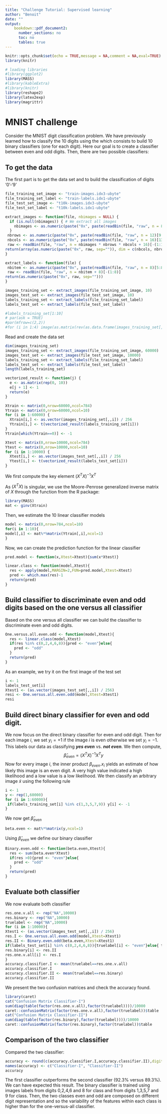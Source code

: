 ```yaml
---
title: "Challenge Tutorial: Supervised learning"
author: "Benoit"
date: ""
output:
    bookdown::pdf_document2:
      number_sections: no
      toc: no
      tables: true
---
```



```r
knitr::opts_chunk$set(echo = TRUE,message = NA,comment = NA,eval=TRUE)
library(knitr)
```
 

```r
# loading libraries
#library(ggplot2)
library(MASS)
#library(kableExtra)
#library(knitr)
library(reshape2)
library(latex2exp)
library(magrittr)
```

# MNIST challenge

Consider the MNIST digit classification problem. We have previously learned how to classify the 10 digits using the \textit{one versus all strategy} which consists to build 10 binary classifiers (one for each digit). Here our goal is to create a classifier between even and odd digits. Then, there are two possible classifiers: 
\begin{itemize}
\item (I) use the classification of digits ' 0 '-' 9 ' (the one we have done) and then decide if even or odd. 
\item (II) train on binary classification between evens and odds digits.
\end{itemize}


\begin{enumerate}
\item Build in R or Python these two classifiers and train it on the training set ($60,000$ images).
\item Evaluate the performance of the two classifier on the test set ($10,000$ images)  by providing the accuracy. You should provide the confusion matrix.
\item Which is better? Discuss and comment on the results?
\end{enumerate}


## To get the data 

The first part is to get the data set and to build the classification of digits '0'-'9' 

```r
file_training_set_image <- "train-images.idx3-ubyte"
file_training_set_label <- "train-labels.idx1-ubyte"
file_test_set_image <- "t10k-images.idx3-ubyte"
file_test_set_label <- "t10k-labels.idx1-ubyte"

extract_images <- function(file, nbimages = NULL) {
  if (is.null(nbimages)) { # We extract all images
    nbimages <- as.numeric(paste("0x", paste(readBin(file, "raw", n = 8)[5:8], collapse = ""), sep = ""))
  }
 nbrows <- as.numeric(paste("0x", paste(readBin(file, "raw", n = 12)[9:12], collapse = ""), sep = ""))
 nbcols <- as.numeric(paste("0x", paste(readBin(file, "raw", n = 16)[13:16], collapse = ""), sep = ""))
 raw <- readBin(file, "raw", n = nbimages * nbrows * nbcols + 16)[-(1:16)]
return(array(as.numeric(paste("0x", raw, sep="")), dim = c(nbcols, nbrows, nbimages)))
}

extract_labels <- function(file) {
 nbitem <- as.numeric(paste("0x", paste(readBin(file, "raw", n = 8)[5:8], collapse = ""), sep = ""))
 raw <- readBin(file, "raw", n = nbitem + 8)[-(1:8)]
return(as.numeric(paste("0x", raw, sep="")))
}

images_training_set <- extract_images(file_training_set_image, 10)
images_test_set <- extract_images(file_test_set_image, 10)
labels_training_set <- extract_labels(file_training_set_label)
labels_test_set <- extract_labels(file_test_set_label)

#labels_training_set[1:10]
# par(ask = TRUE)
#par(mfrow=c(2,2))
#for (i in 1:4) image(as.matrix(rev(as.data.frame(images_training_set[,,i]))), col = gray((255:0)/256))
```

Read and create the data set

```r
dim(images_training_set)
images_training_set <- extract_images(file_training_set_image, 60000)
images_test_set <- extract_images(file_test_set_image, 10000)
labels_training_set <- extract_labels(file_training_set_label)
labels_test_set <- extract_labels(file_test_set_label)
length(labels_training_set)
```

```r
vectorized_result <- function(j) {
  e <- as.matrix(rep(0, 10))
  e[j + 1] <- 1
  return(e)
}

Xtrain <- matrix(0,nrow=60000,ncol=784)
Ytrain <- matrix(0,nrow=60000,ncol=10)
for (i in 1:60000) {
  Xtrain[i,] <- as.vector(images_training_set[,,i]) / 256
  Ytrain[i,] <- t(vectorized_result(labels_training_set[i]))
}
Ytrain[which(Ytrain==0)] <- -1

Xtest <- matrix(0,nrow=10000,ncol=784)
Ytest <- matrix(0,nrow=10000,ncol=10)
for (i in 1:10000) {
  Xtest[i,] <- as.vector(images_test_set[,,i]) / 256
  Ytest[i,] <- t(vectorized_result(labels_test_set[i]))
}
```

We first compute the key element $(X^TX)^{-1}X^T$

As $(X^TX)$ is singular, we use the Moore-Penrose generalized inverse matrix of $X$ through the \texttt{ginv} function from the \texttt{MASS} R package: 

```r
library(MASS)
mat <- ginv(Xtrain)
```


Then, we estimate the 10 linear classifier models 

```r
model <- matrix(0,nrow=784,ncol=10)
for(i in 1:10){
model[,i] <- mat%*%matrix(Ytrain[,i],ncol=1)  
}
```


Now, we can create the prediction function for the linear classifier

```r
pred.model <- function(x,Xtest=Xtest){sum(x*Xtest)}

linear.class <- function(model,Xtest){
  res <- apply(model,MARGIN=2,FUN=pred.model,Xtest=Xtest)
  pred <- which.max(res)-1
  return(pred)
}
```


## Build classifier to discriminate even and odd digits based on the one versus all classifier 



Based on the one versus all classifier we can build the classifier to discriminate even and odd digits.

```r
One.versus.all.even.odd <- function(model,Xtest){
  res <- linear.class(model,Xtest)
  if(res %in% c(0,2,4,6,8)){pred <- "even"}else{
    pred <- "odd"
  } 
  return(pred)
}
```

As an example, we try it on the first image of the test set

```r
i <- 1
labels_test_set[i]
Xtest1 <- (as.vector(images_test_set[,,i]) / 256)
resi <- One.versus.all.even.odd(model,Xtest=Xtest1)
resi
```


## Build direct binary classifier for even and odd digit. 

We now focus on the direct binary classifier for even and odd digit. 
Then for each image $i$, we set $y_i = +1$ if the image $i$ is even otherwise we set $y_i = -1$. This labels our data as classifying **_yes even_** vs. **_not even_**.  We then compute,
$$\hat{\beta}_{even}=(X^TX)^{-1}X^Ty$$ 
Now for every image $i$, the inner product $\beta_{even}.x_i$ yields an estimate of how likely this image is an even digit. A very high value indicated a high likelihood and a low value is a low likelihood. We then classify an arbitrary image $\tilde{x}$ using the following rule

\begin{eqnarray}
\hat{y}(\tilde{x}) = +1 \ \ \textrm{if}\ \ \  \beta_{even}.\tilde{x}\leq 0 \ \ \ \textrm{otherwise}\ \ \ \hat{y}(\tilde{x}) = -1
\end{eqnarray}

```r
i <- 1
y <- rep(1,60000)
for (i in 1:60000){
 if(labels_training_set[i] %in% c(1,3,5,7,9)) y[i] <- -1
}
```

We now get $\hat{\beta}_{even}$

```r
beta.even <- mat%*%matrix(y,ncol=1)  
```

Using $\hat{\beta}_{even}$ we define our binary classifier

```r
Binary.even.odd <- function(beta.even,Xtest){
  res <- sum(beta.even*Xtest)
  if(res >0){pred <- "even"}else{
    pred <- "odd"
  } 
  return(pred)
}
```

## Evaluate both classifier

 We now evaluate both classifier

```r
res.one.v.all <- rep("NA",10000)
res.binary <- rep("NA",10000)
truelabel <- rep("NA",10000)
for (i in 1:10000){
Xtest1 <- (as.vector(images_test_set[,,i]) / 256)
res.I <- One.versus.all.even.odd(model,Xtest=Xtest1)
res.II <- Binary.even.odd(beta.even,Xtest=Xtest1)
if(labels_test_set[i] %in% c(0,2,4,6,8)){truelabel[i] <- "even"}else{ truelabel[i]<- "odd"}
res.binary[i] <- res.II
res.one.v.all[i] <- res.I
}
accuracy.classifier.I <- mean(truelabel==res.one.v.all)
accuracy.classifier.I
accuracy.classifier.II <- mean(truelabel==res.binary)
accuracy.classifier.II
```

We present the two confusion matrices and check the accuracy found.

```r
library(caret)
cat("Confusion Matrix Classifier-I")
sum(diag(table(factor(res.one.v.all),factor(truelabel))))/10000
caret::confusionMatrix(factor(res.one.v.all),factor(truelabel))$table
cat("Confusion Matrix Classifier-II")
sum(diag(table(factor(res.binary),factor(truelabel))))/10000
caret::confusionMatrix(factor(res.binary),factor(truelabel))$table
```

## Comparison of the two classifier 

Compared the two classifier:

```r
accuracy <- round(c(accuracy.classifier.I,accuracy.classifier.II),digits = 3)
names(accuracy) <- c("Classifier-I", "Classifier-II")
accuracy
```
The first classifier outperforms the second classifier (92.3\% versus 89.3\%). We can have expected this result. The binary classifier is trained using images labels from digits 0,2,4,6 and 8  for \textit{even} class and from digits 1,3,5,7 and 9 for \textit{odd} class. Then, the two classes even and odd are composed on different digit representation and so the variability of the features within each class is higher than for the one-versus-all classifier.

